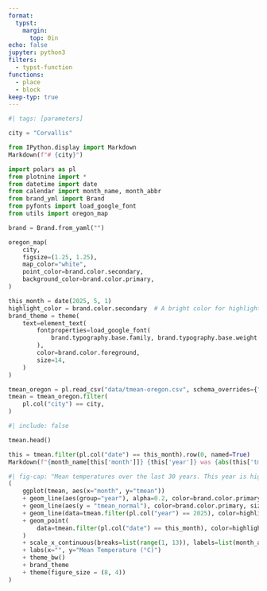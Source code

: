 ```yaml
---
format: 
  typst:
    margin:
      top: 0in
echo: false
jupyter: python3
filters:
  - typst-function
functions: 
  - place
  - block
keep-typ: true
---
```


```{=typst}
#set figure(numbering: none)
#show figure.caption: set align(left)
```

```python
#| tags: [parameters]

city = "Corvallis"
```

::: {.block arguments='fill: {{< brand color primary >}}, width: 100%, height: 1.5in, outset: (x: 1.25in)'}

```{=typst}
#show heading.where(level: 1): set text(fill: white, size: 36pt)
```

::: {.place arguments='bottom + left, dy:-0.25in'}
```python
from IPython.display import Markdown
Markdown(f"# {city}")
```
:::


```python
import polars as pl
from plotnine import *
from datetime import date
from calendar import month_name, month_abbr
from brand_yml import Brand
from pyfonts import load_google_font
from utils import oregon_map
```

```python
brand = Brand.from_yaml("")
```

::: {.place arguments='bottom + right, dy:-0.1in'}

```python
oregon_map(
    city,
    figsize=(1.25, 1.25),
    map_color="white",
    point_color=brand.color.secondary,
    background_color=brand.color.primary,
)
```    

:::

::: 


```python
this_month = date(2025, 5, 1)
highlight_color = brand.color.secondary  # A bright color for highlighting
brand_theme = theme(
    text=element_text(
        fontproperties=load_google_font(
            brand.typography.base.family, brand.typography.base.weight
        ),
        color=brand.color.foreground,
        size=14,
    )
)
```


```python
tmean_oregon = pl.read_csv("data/tmean-oregon.csv", schema_overrides={"date": pl.Date})
tmean = tmean_oregon.filter(
    pl.col("city") == city,
)
```

```python
#| include: false

tmean.head()
```

```python
this = tmean.filter(pl.col("date") == this_month).row(0, named=True)
Markdown(f"{month_name[this['month']]} {this['year']} was {abs(this['tmean_diff']):.1f}°C {this['tmean_direction']} than usual.")
```

```python
#| fig-cap: "Mean temperatures over the last 30 years. This year is highlighted in orange. The heavy line indicates the 30-year normal."
(
    ggplot(tmean, aes(x="month", y="tmean"))
    + geom_line(aes(group="year"), alpha=0.2, color=brand.color.primary)
    + geom_line(aes(y = "tmean_normal"), color=brand.color.primary, size = 1)
    + geom_line(data=tmean.filter(pl.col("year") == 2025), color=highlight_color, size = 1)
    + geom_point(
        data=tmean.filter(pl.col("date") == this_month), color=highlight_color, size = 2
    )
    + scale_x_continuous(breaks=list(range(1, 13)), labels=list(month_abbr[1:]))
    + labs(x="", y="Mean Temperature (°C)")
    + theme_bw() 
    + brand_theme
    + theme(figure_size = (8, 4))
)
```

